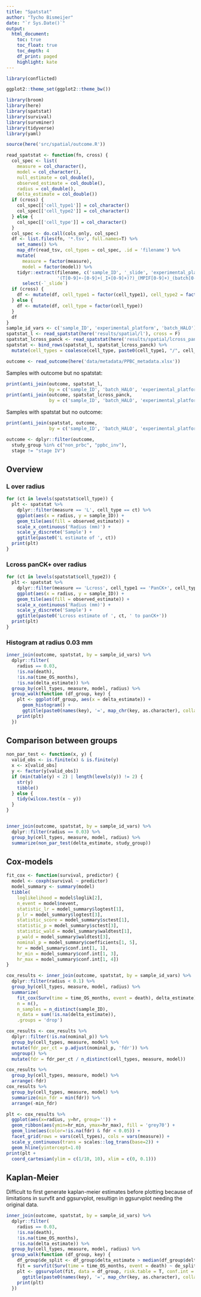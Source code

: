 ```yaml
---
title: "Spatstat"
author: "Tycho Bismeijer"
date: "`r Sys.Date()`"
output: 
  html_document:
    toc: true
    toc_float: true
    toc_depth: 4
    df_print: paged
    highlight: kate
---
```


```r
library(conflicted)

ggplot2::theme_set(ggplot2::theme_bw())
```


```r
library(broom)
library(here)
library(spatstat)
library(survival)
library(survminer)
library(tidyverse)
library(yaml)

source(here('src/spatial/outcome.R'))
```

```r
read_spatstat <- function(fn, cross) {
  col_spec <- list( 
    measure = col_character(),
    model = col_character(),
    null_estimate = col_double(),
    observed_estimate = col_double(),
    radius = col_double(),
    delta_estimate = col_double())
  if (cross) {
    col_spec[['cell_type1']] = col_character()
    col_spec[['cell_type2']] = col_character()
  } else {
    col_spec[['cell_type']] = col_character()
  }
  col_spec <- do.call(cols_only, col_spec)
  df <- list.files(fn, '*.tsv', full.names=T) %>%
    set_names() %>%
    map_dfr(read_tsv, col_types = col_spec, .id = 'filename') %>%
    mutate(
      measure = factor(measure),
      model = factor(model)) %>%
    tidyr::extract(filename, c('sample_ID', '_slide', 'experimental_platform', 'batch_HALO'),
                   '(T[0-9]+-[0-9]+(_I+[0-9]+)?)_(MPIF[0-9]+)_(batch[0-9]+)') %>%
      select(-`_slide`)
  if (cross) {
    df <- mutate(df, cell_type1 = factor(cell_type1), cell_type2 = factor(cell_type2))
  } else {
    df <- mutate(df, cell_type = factor(cell_type))
  }
  df
}
sample_id_vars <- c('sample_ID', 'experimental_platform', 'batch_HALO')
spatstat_l <- read_spatstat(here('results/spatial/l'), cross = F)
spatstat_lcross_panck <- read_spatstat(here('results/spatial/lcross_panck'), cross = T)
spatstat <- bind_rows(spatstat_l, spatstat_lcross_panck) %>%
  mutate(cell_types = coalesce(cell_type, paste0(cell_type1, "/", cell_type2)))
```

```r
outcome <- read_outcome(here('data/metadata/PPBC_metadata.xlsx'))
```

Samples with outcome but no spatstat:
```r
print(anti_join(outcome, spatstat_l,
                by = c('sample_ID', 'batch_HALO', 'experimental_platform')))
print(anti_join(outcome, spatstat_lcross_panck,
                by = c('sample_ID', 'batch_HALO', 'experimental_platform')))
```

Samples with spatstat but no outcome:
```r
print(anti_join(spatstat, outcome,
                by = c('sample_ID', 'batch_HALO', 'experimental_platform')))
```

```r
outcome <- dplyr::filter(outcome,
  study_group %in% c("non_prbc", "ppbc_inv"),
  stage != "stage IV")
```

## Overview

### L over radius

```r
for (ct in levels(spatstat$cell_type)) {
  plt <- spatstat %>%
    dplyr::filter(measure == 'L', cell_type == ct) %>%
    ggplot(aes(x = radius, y = sample_ID)) +
    geom_tile(aes(fill = observed_estimate)) +
    scale_x_continuous('Radius (mm)') +
    scale_y_discrete('Sample') +
    ggtitle(paste0('L estimate of ', ct))
  print(plt)
}
```

### Lcross panCK+ over radius

```r
for (ct in levels(spatstat$cell_type2)) {
  plt <- spatstat %>%
    dplyr::filter(measure == 'Lcross', cell_type1 == 'PanCK+', cell_type2 == ct) %>%
    ggplot(aes(x = radius, y = sample_ID)) +
    geom_tile(aes(fill = observed_estimate)) +
    scale_x_continuous('Radius (mm)') +
    scale_y_discrete('Sample') +
    ggtitle(paste0('Lcross estimate of ', ct, ' to panCK+'))
  print(plt)
}
```

### Histogram at radius 0.03 mm

```r
inner_join(outcome, spatstat, by = sample_id_vars) %>%
  dplyr::filter(
    radius == 0.03,
    !is.na(death),
    !is.na(time_OS_months),
    !is.na(delta_estimate)) %>%
  group_by(cell_types, measure, model, radius) %>%
  group_walk(function (df_group, key) {
    plt <- ggplot(df_group, aes(x = delta_estimate)) +
      geom_histogram() +
      ggtitle(paste0(names(key), '=', map_chr(key, as.character), collapse = ' '))
    print(plt)
  })
```

## Comparison between groups ##

```r
non_par_test <- function(x, y) {
  valid_obs <- is.finite(x) & is.finite(y)
  x <- x[valid_obs]
  y <- factor(y[valid_obs])
  if (min(table(y) < 2) | length(levels(y)) != 2) {
    str(y)
    tibble()
  } else {
    tidy(wilcox.test(x ~ y))
  }
}


inner_join(outcome, spatstat, by = sample_id_vars) %>%
  dplyr::filter(radius == 0.03) %>%
  group_by(cell_types, measure, model, radius) %>%
  summarize(non_par_test(delta_estimate, study_group))
```



## Cox-models ##

```r
fit_cox <- function(survival, predictor) {
  model <- coxph(survival ~ predictor)
  model_summary <- summary(model)
  tibble(
    loglikelihood = model$loglik[2],
    n_event = model$nevent,
    statistic_lr = model_summary$logtest[1],
    p_lr = model_summary$logtest[3],
    statistic_score = model_summary$sctest[1],
    statistic_p = model_summary$sctest[3],
    statistic_wald = model_summary$waldtest[1],
    p_wald = model_summary$waldtest[3],
    nominal_p = model_summary$coefficients[1, 5],
    hr = model_summary$conf.int[1, 1],
    hr_min = model_summary$conf.int[1, 3],
    hr_max = model_summary$conf.int[1, 4])
}

cox_results <- inner_join(outcome, spatstat, by = sample_id_vars) %>%
  dplyr::filter(radius < 0.1) %>%
  group_by(cell_types, measure, model, radius) %>%
  summarize(
    fit_cox(Surv(time = time_OS_months, event = death), delta_estimate),
    n = n(),
    n_samples = n_distinct(sample_ID),
    n_data = sum(!is.na(delta_estimate)),
    .groups = 'drop')
```

```r
cox_results <- cox_results %>%
  dplyr::filter(!is.na(nominal_p)) %>%
  group_by(cell_types, measure, model) %>%
  mutate(fdr_per_ct = p.adjust(nominal_p, 'fdr')) %>%
  ungroup() %>%
  mutate(fdr = fdr_per_ct / n_distinct(cell_types, measure, model))
```

```r
cox_results %>%
  group_by(cell_types, measure, model) %>%
  arrange(-fdr)
cox_results %>%
  group_by(cell_types, measure, model) %>%
  summarize(min_fdr = min(fdr)) %>%
  arrange(-min_fdr)
```

```r
plt <- cox_results %>%
  ggplot(aes(x=radius, y=hr, group='')) +
  geom_ribbon(aes(ymin=hr_min, ymax=hr_max), fill = 'grey70') +
  geom_line(aes(color=!is.na(fdr) & fdr < 0.05)) +
  facet_grid(rows = vars(cell_types), cols = vars(measure)) +
  scale_y_continuous(trans = scales::log_trans(base=2)) + 
  geom_hline(yintercept=1.0)
print(plt +
  coord_cartesian(ylim = c(1/10, 10), xlim = c(0, 0.1)))
```

## Kaplan-Meier ##

Difficult to first generate kaplan-meier estimates before plotting because of limitations in
survfit and ggsurvplot, resultign in ggsurvplot needing the original data.

```r
inner_join(outcome, spatstat, by = sample_id_vars) %>%
  dplyr::filter(
    radius == 0.03,
    !is.na(death),
    !is.na(time_OS_months),
    !is.na(delta_estimate)) %>%
  group_by(cell_types, measure, model, radius) %>%
  group_walk(function (df_group, key) {
    df_group$de_split <- df_group$delta_estimate > median(df_group$delta_estimate, na.rm=T)
    fit = survfit(Surv(time = time_OS_months, event = death) ~ de_split, data = df_group)
    plt <- ggsurvplot(fit, data = df_group, risk.table = T, conf.int = T) +
      ggtitle(paste0(names(key), '=', map_chr(key, as.character), collapse = ' '))
    print(plt)
  })
```
